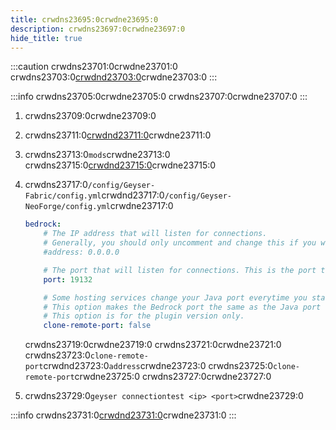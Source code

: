 ```yaml
---
title: crwdns23695:0crwdne23695:0
description: crwdns23697:0crwdne23697:0
hide_title: true
---
```



:::caution
crwdns23701:0crwdne23701:0
crwdns23703:0[crwdnd23703:0](/wiki/geyser/supported-versions#using-geyser-on-fabric-neoforge-servers-not-on-the-latest-minecraft-version)crwdne23703:0
:::

:::info
crwdns23705:0crwdne23705:0 crwdns23707:0crwdne23707:0
:::

1. crwdns23709:0crwdne23709:0

2. crwdns23711:0[crwdnd23711:0](/download)crwdne23711:0

3. crwdns23713:0`mods`crwdne23713:0 crwdns23715:0[crwdnd23715:0](https://modrinth.com/mod/fabric-api)crwdne23715:0

4. crwdns23717:0`/config/Geyser-Fabric/config.yml`crwdnd23717:0`/config/Geyser-NeoForge/config.yml`crwdne23717:0

   ```yaml
   bedrock: 
       # The IP address that will listen for connections. 
       # Generally, you should only uncomment and change this if you want to limit what IPs can connect to your server. 
       #address: 0.0.0.0 

       # The port that will listen for connections. This is the port that Bedrock players will use to connect to your server.
       port: 19132 

       # Some hosting services change your Java port everytime you start the server and require the same port to be used for Bedrock. 
       # This option makes the Bedrock port the same as the Java port every time you start the server. 
       # This option is for the plugin version only. 
       clone-remote-port: false 
   ```

   crwdns23719:0crwdne23719:0 crwdns23721:0crwdne23721:0
   crwdns23723:0`clone-remote-port`crwdnd23723:0`address`crwdne23723:0
   crwdns23725:0`clone-remote-port`crwdne23725:0
   crwdns23727:0crwdne23727:0

5. crwdns23729:0`geyser connectiontest <ip> <port>`crwdne23729:0

:::info
crwdns23731:0[crwdnd23731:0](/wiki/floodgate/setup/)crwdne23731:0
:::

